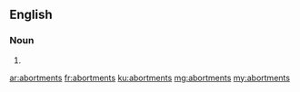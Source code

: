 ==English==

===Noun===
{{head|en|plural}}

# {{plural of|abortment|lang=en}}

[[ar:abortments]]
[[fr:abortments]]
[[ku:abortments]]
[[mg:abortments]]
[[my:abortments]]